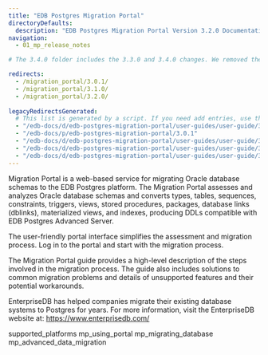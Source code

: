 ```yaml
---
title: "EDB Postgres Migration Portal"
directoryDefaults:
  description: "EDB Postgres Migration Portal Version 3.2.0 Documentation and release notes. EDB Postgre Migration Portal converts Oracle Schema to PostgreSQL online. "
navigation: 
  - 01_mp_release_notes

# The 3.4.0 folder includes the 3.3.0 and 3.4.0 changes. We removed the earlier release folders because we only want to display a Version label for Migration Portal documentation reflecting the latest release on Docs 2.0. When preparing for a future release, create your working branch, rename the 3.2.0 folder to the latest version number, and add a redirect for the previous version to those below. To get back to the 3.0.1 or 3.1.0 sources use a tag dated between June 23rd and June 27th, 2021.

redirects:
  - /migration_portal/3.0.1/
  - /migration_portal/3.1.0/
  - /migration_portal/3.2.0/
  
legacyRedirectsGenerated:
  # This list is generated by a script. If you need add entries, use the `legacyRedirects` key.
  - "/edb-docs/d/edb-postgres-migration-portal/user-guides/user-guide/3.0.1/index.html"
  - "/edb-docs/p/edb-postgres-migration-portal/3.0.1"
  - "/edb-docs/d/edb-postgres-migration-portal/user-guides/user-guide/3.0.1/conclusion.html"
  - "/edb-docs/d/edb-postgres-migration-portal/user-guides/user-guide/3.0.1/whats_new.html"
  - "/edb-docs/d/edb-postgres-migration-portal/user-guides/user-guide/3.0.1/genindex.html"
---
```


<div id="index" class="registered_link"></div>

Migration Portal is a web-based service for migrating Oracle database schemas to the EDB Postgres platform. The Migration Portal assesses and analyzes Oracle database schemas and converts types, tables, sequences, constraints, triggers, views, stored procedures, packages, database links (dblinks), materialized views, and indexes, producing DDLs compatible with EDB Postgres Advanced Server.

The user-friendly portal interface simplifies the assessment and migration process. Log in to the portal and start with the migration process.

The Migration Portal guide provides a high-level description of the steps involved in the migration process. The guide also includes solutions to common migration problems and details of unsupported features and their potential workarounds.

EnterpriseDB has helped companies migrate their existing database systems to Postgres for years. For more information, visit the EnterpriseDB website at: <https://www.enterprisedb.com/>

<div class="toctree" maxdepth="3">

 supported_platforms mp_using_portal mp_migrating_database mp_advanced_data_migration 

</div>
